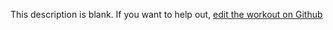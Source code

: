 
  This description is blank. If you want to help out, [edit the workout on Github](https://www.github.com/LiftArcade/exercises/blob/main/exercises/preacher-curl-machine-description.mdx)